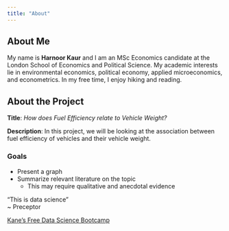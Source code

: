 ```yaml
---
title: "About"
---
```


## About Me
My name is **Harnoor Kaur** and I am an MSc Economics candidate at the London School of Economics and Political Science. My academic interests lie in environmental economics, political economy, applied microeconomics, and econometrics. In my free time, I enjoy hiking and reading.

## About the Project
**Title**: *How does Fuel Efficiency relate to Vehicle Weight?*

**Description**: In this project, we will be looking at the association between fuel efficiency of vehicles and their vehicle weight.

### Goals
- Present a graph
- Summarize relevant literature on the topic
  + This may require qualitative and anecdotal evidence
  
"This is data science"
\
~ Preceptor

[Kane's Free Data Science Bootcamp](https://bootcamp.davidkane.info)
